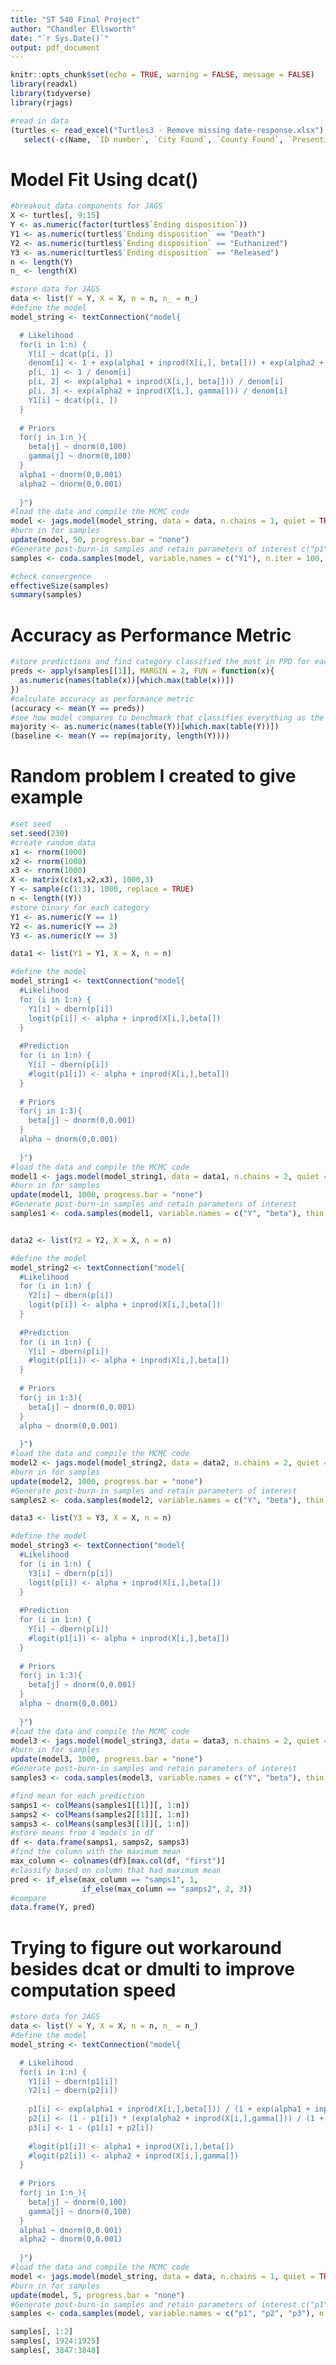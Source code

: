 ---
title: "ST 540 Final Project"
author: "Chandler Ellsworth"
date: "`r Sys.Date()`"
output: pdf_document
---

```{r setup, include=FALSE}
knitr::opts_chunk$set(echo = TRUE, warning = FALSE, message = FALSE)
library(readxl)
library(tidyverse)
library(rjags)
```

```{r}
#read in data
(turtles <- read_excel("Turtles3 - Remove missing date-response.xlsx") %>% 
   select(-c(Name, `ID number`, `City Found`, `County Found`, `Presenting Problem`, `Problem List`)))
```

# Model Fit Using dcat()
```{r}
#breakout data components for JAGS
X <- turtles[, 9:15]
Y <- as.numeric(factor(turtles$`Ending disposition`))
Y1 <- as.numeric(turtles$`Ending disposition` == "Death")
Y2 <- as.numeric(turtles$`Ending disposition` == "Euthanized")
Y3 <- as.numeric(turtles$`Ending disposition` == "Released")
n <- length(Y)
n_ <- length(X)
```

```{r}
#store data for JAGS
data <- list(Y = Y, X = X, n = n, n_ = n_)
#define the model   
model_string <- textConnection("model{

  # Likelihood
  for(i in 1:n) {
    Y[i] ~ dcat(p[i, ])
    denom[i] <- 1 + exp(alpha1 + inprod(X[i,], beta[])) + exp(alpha2 + inprod(X[i,], gamma[])) 
    p[i, 1] <- 1 / denom[i]
    p[i, 2] <- exp(alpha1 + inprod(X[i,], beta[])) / denom[i]
    p[i, 3] <- exp(alpha2 + inprod(X[i,], gamma[])) / denom[i]
    Y1[i] ~ dcat(p[i, ])
  }
  
  # Priors
  for(j in 1:n_){
    beta[j] ~ dnorm(0,100)
    gamma[j] ~ dnorm(0,100)
  }
  alpha1 ~ dnorm(0,0.001)
  alpha2 ~ dnorm(0,0.001)
  
  }")
#load the data and compile the MCMC code
model <- jags.model(model_string, data = data, n.chains = 1, quiet = TRUE)
#burn in for samples
update(model, 50, progress.bar = "none")
#Generate post-burn-in samples and retain parameters of interest c("p1", "p2", "p3")
samples <- coda.samples(model, variable.names = c("Y1"), n.iter = 100, progress.bar = "none")
```

```{r}
#check convergence
effectiveSize(samples)
summary(samples)
```

# Accuracy as Performance Metric
```{r}
#store predictions and find category classified the most in PPD for each prediction
preds <- apply(samples[[1]], MARGIN = 2, FUN = function(x){
  as.numeric(names(table(x))[which.max(table(x))])
})
#calculate accuracy as performance metric
(accuracy <- mean(Y == preds))
#see how model compares to benchmark that classifies everything as the majority class
majority <- as.numeric(names(table(Y))[which.max(table(Y))])
(baseline <- mean(Y == rep(majority, length(Y))))
```


# Random problem I created to give example
```{r}
#set seed
set.seed(230)
#create random data
x1 <- rnorm(1000)
x2 <- rnorm(1000)
x3 <- rnorm(1000)
X <- matrix(c(x1,x2,x3), 1000,3)
Y <- sample(c(1:3), 1000, replace = TRUE)
n <- length((Y))
#store binary for each category
Y1 <- as.numeric(Y == 1)
Y2 <- as.numeric(Y == 2)
Y3 <- as.numeric(Y == 3)

data1 <- list(Y1 = Y1, X = X, n = n)

#define the model   
model_string1 <- textConnection("model{
  #Likelihood
  for (i in 1:n) {
    Y1[i] ~ dbern(p[i])
    logit(p[i]) <- alpha + inprod(X[i,],beta[])
  }
  
  #Prediction
  for (i in 1:n) {
    Y[i] ~ dbern(p[i])
    #logit(p1[i]) <- alpha + inprod(X[i,],beta[])
  }
  
  # Priors
  for(j in 1:3){
    beta[j] ~ dnorm(0,0.001)
  }
  alpha ~ dnorm(0,0.001)
  
  }")
#load the data and compile the MCMC code
model1 <- jags.model(model_string1, data = data1, n.chains = 2, quiet = TRUE)
#burn in for samples
update(model1, 1000, progress.bar = "none")
#Generate post-burn-in samples and retain parameters of interest
samples1 <- coda.samples(model1, variable.names = c("Y", "beta"), thin = 5, n.iter = 3000, progress.bar = "none")


data2 <- list(Y2 = Y2, X = X, n = n)

#define the model   
model_string2 <- textConnection("model{
  #Likelihood
  for (i in 1:n) {
    Y2[i] ~ dbern(p[i])
    logit(p[i]) <- alpha + inprod(X[i,],beta[])
  }
  
  #Prediction
  for (i in 1:n) {
    Y[i] ~ dbern(p[i])
    #logit(p1[i]) <- alpha + inprod(X[i,],beta[])
  }
  
  # Priors
  for(j in 1:3){
    beta[j] ~ dnorm(0,0.001)
  }
  alpha ~ dnorm(0,0.001)
  
  }")
#load the data and compile the MCMC code
model2 <- jags.model(model_string2, data = data2, n.chains = 2, quiet = TRUE)
#burn in for samples
update(model2, 1000, progress.bar = "none")
#Generate post-burn-in samples and retain parameters of interest
samples2 <- coda.samples(model2, variable.names = c("Y", "beta"), thin = 5, n.iter = 3000, progress.bar = "none")

data3 <- list(Y3 = Y3, X = X, n = n)

#define the model   
model_string3 <- textConnection("model{
  #Likelihood
  for (i in 1:n) {
    Y3[i] ~ dbern(p[i])
    logit(p[i]) <- alpha + inprod(X[i,],beta[])
  }
  
  #Prediction
  for (i in 1:n) {
    Y[i] ~ dbern(p[i])
    #logit(p1[i]) <- alpha + inprod(X[i,],beta[])
  }
  
  # Priors
  for(j in 1:3){
    beta[j] ~ dnorm(0,0.001)
  }
  alpha ~ dnorm(0,0.001)
  
  }")
#load the data and compile the MCMC code
model3 <- jags.model(model_string3, data = data3, n.chains = 2, quiet = TRUE)
#burn in for samples
update(model3, 1000, progress.bar = "none")
#Generate post-burn-in samples and retain parameters of interest
samples3 <- coda.samples(model3, variable.names = c("Y", "beta"), thin = 5, n.iter = 3000, progress.bar = "none")

#find mean for each prediction
samps1 <- colMeans(samples1[[1]][, 1:n])
samps2 <- colMeans(samples2[[1]][, 1:n])
samps3 <- colMeans(samples3[[1]][, 1:n])
#store means from 4 models in df
df <- data.frame(samps1, samps2, samps3)
#find the column with the maximum mean
max_column <- colnames(df)[max.col(df, "first")]
#classify based on column that had maximum mean
pred <- if_else(max_column == "samps1", 1,
                if_else(max_column == "samps2", 2, 3))
#compare
data.frame(Y, pred)
```


# Trying to figure out workaround besides dcat or dmulti to improve computation speed
```{r}
#store data for JAGS
data <- list(Y = Y, X = X, n = n, n_ = n_)
#define the model   
model_string <- textConnection("model{

  # Likelihood
  for(i in 1:n) {
    Y1[i] ~ dbern(p1[i])
    Y2[i] ~ dbern(p2[i])
    
    p1[i] <- exp(alpha1 + inprod(X[i,],beta[])) / (1 + exp(alpha1 + inprod(X[i,],beta[])))
    p2[i] <- (1 - p1[i]) * (exp(alpha2 + inprod(X[i,],gamma[])) / (1 + exp(alpha2 + inprod(X[i,],gamma[]))))
    p3[i] <- 1 - (p1[i] + p2[i])
  
    #logit(p1[i]) <- alpha1 + inprod(X[i,],beta[])
    #logit(p2[i]) <- alpha2 + inprod(X[i,],gamma[])
  }
  
  # Priors
  for(j in 1:n_){
    beta[j] ~ dnorm(0,100)
    gamma[j] ~ dnorm(0,100)
  }
  alpha1 ~ dnorm(0,0.001)
  alpha2 ~ dnorm(0,0.001)
 
  }")
#load the data and compile the MCMC code
model <- jags.model(model_string, data = data, n.chains = 1, quiet = TRUE)
#burn in for samples
update(model, 5, progress.bar = "none")
#Generate post-burn-in samples and retain parameters of interest c("p1", "p2", "p3")
samples <- coda.samples(model, variable.names = c("p1", "p2", "p3"), n.iter = 10, progress.bar = "none")

samples[, 1:2]
samples[, 1924:1925]
samples[, 3847:3848]
```







